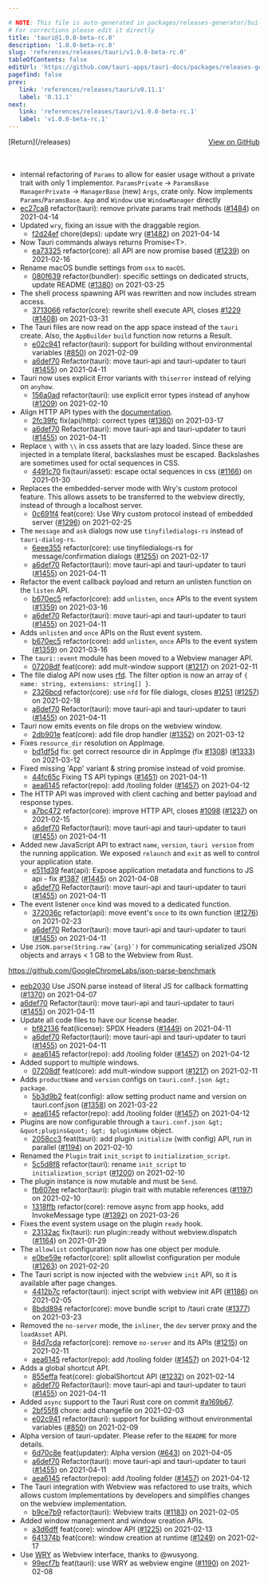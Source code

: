 ```yaml
---

# NOTE: This file is auto-generated in packages/releases-generator/build.ts
# For corrections please edit it directly
title: 'tauri@1.0.0-beta-rc.0'
description: '1.0.0-beta-rc.0'
slug: 'references/releases/tauri/v1.0.0-beta-rc.0'
tableOfContents: false
editUrl: 'https://github.com/tauri-apps/tauri-docs/packages/releases-generator/build.ts'
pagefind: false
prev:
   link: 'references/releases/tauri/v0.11.1'
   label: '0.11.1'
next:
   link: 'references/releases/tauri/v1.0.0-beta-rc.1'
   label: 'v1.0.0-beta-rc.1'
---
```


			

<ReleaseSidebar slug="references/releases/tauri"  packageName="tauri" />

<div style="margin-bottom:3rem; display: flex; justify-content: space-between; align-items: center"><span>[Return](/releases)</span><span><a href="https://github.com/tauri-apps/tauri/releases/tag/tauri-v1.0.0-beta-rc.0">View on GitHub</a></span></div>

- internal refactoring of `Params` to allow for easier usage without a private trait with only 1 implementor.
  `ParamsPrivate` -&gt; `ParamsBase`
  `ManagerPrivate` -&gt; `ManagerBase`
  (new) `Args`, crate only. Now implements `Params`/`ParamsBase`.
  `App` and `Window` use `WindowManager` directly
- [ec27ca8](https://www.github.com/tauri-apps/tauri/commit/ec27ca81fe721e0b08ed574073547250b7a8153a) refactor(tauri): remove private params trait methods ([#1484](https://www.github.com/tauri-apps/tauri/pull/1484)) on 2021-04-14
- Updated `wry`, fixing an issue with the draggable region.
  - [f2d24ef](https://www.github.com/tauri-apps/tauri/commit/f2d24ef2fbd95ec7d3433ba651964f4aa3b7f48c) chore(deps): update wry ([#1482](https://www.github.com/tauri-apps/tauri/pull/1482)) on 2021-04-14
- Now Tauri commands always returns Promise&lt;T&gt;.
  - [ea73325](https://www.github.com/tauri-apps/tauri/commit/ea7332539d100bd63f93396101ffa01ff73c924b) refactor(core): all API are now promise based ([#1239](https://www.github.com/tauri-apps/tauri/pull/1239)) on 2021-02-16
- Rename macOS bundle settings from `osx` to `macOS`.
  - [080f639](https://www.github.com/tauri-apps/tauri/commit/080f6391bac4fd59e9e71b9785d7a2f835703805) refactor(bundler): specific settings on dedicated structs, update README ([#1380](https://www.github.com/tauri-apps/tauri/pull/1380)) on 2021-03-25
- The shell process spawning API was rewritten and now includes stream access.
  - [3713066](https://www.github.com/tauri-apps/tauri/commit/3713066e451bd30d0cc6f57bb437f08276f4c4ad) refactor(core): rewrite shell execute API, closes [#1229](https://www.github.com/tauri-apps/tauri/pull/1229) ([#1408](https://www.github.com/tauri-apps/tauri/pull/1408)) on 2021-03-31
- The Tauri files are now read on the app space instead of the `tauri` create.
  Also, the `AppBuilder` `build` function now returns a Result.
  - [e02c941](https://www.github.com/tauri-apps/tauri/commit/e02c9419cb8c66f4e43ed598d2fc74d4b19384ec) refactor(tauri): support for building without environmental variables ([#850](https://www.github.com/tauri-apps/tauri/pull/850)) on 2021-02-09
  - [a6def70](https://www.github.com/tauri-apps/tauri/commit/a6def7066eec19c889b0f14cc1e475bf209a332e) Refactor(tauri): move tauri-api and tauri-updater to tauri ([#1455](https://www.github.com/tauri-apps/tauri/pull/1455)) on 2021-04-11
- Tauri now uses explicit Error variants with `thiserror` instead of relying on `anyhow`.
  - [156a0ad](https://www.github.com/tauri-apps/tauri/commit/156a0ad5cb0a152eaa0dd038a6b3dba68f03eb21) refactor(tauri): use explicit error types instead of anyhow ([#1209](https://www.github.com/tauri-apps/tauri/pull/1209)) on 2021-02-10
- Align HTTP API types with the [documentation](https://tauri.app/en/docs/api/js#http).
  - [2fc39fc](https://www.github.com/tauri-apps/tauri/commit/2fc39fc341771431078c20a95fa6b2affe5155c9) fix(api/http): correct types ([#1360](https://www.github.com/tauri-apps/tauri/pull/1360)) on 2021-03-17
  - [a6def70](https://www.github.com/tauri-apps/tauri/commit/a6def7066eec19c889b0f14cc1e475bf209a332e) Refactor(tauri): move tauri-api and tauri-updater to tauri ([#1455](https://www.github.com/tauri-apps/tauri/pull/1455)) on 2021-04-11
- Replace `\` with `\\` in css assets that are lazy loaded. Since these are injected in a template literal, backslashes must be escaped. Backslashes are sometimes used for octal sequences in CSS.
  - [4491c70](https://www.github.com/tauri-apps/tauri/commit/4491c707907a6a931fd8c057c2baeb0b9e6db1d8) fix(tauri/asset): escape octal sequences in css ([#1166](https://www.github.com/tauri-apps/tauri/pull/1166)) on 2021-01-30
- Replaces the embedded-server mode with Wry&#39;s custom protocol feature. This allows assets to be transferred to the webview directly, instead of through a localhost server.
  - [0c691f4](https://www.github.com/tauri-apps/tauri/commit/0c691f40a338be184a4dd2c84d6e5d0b0ed6ee4b) feat(core): Use Wry custom protocol instead of embedded server ([#1296](https://www.github.com/tauri-apps/tauri/pull/1296)) on 2021-02-25
- The `message` and `ask` dialogs now use `tinyfiledialogs-rs` instead of `tauri-dialog-rs`.
  - [6eee355](https://www.github.com/tauri-apps/tauri/commit/6eee355a12ead3ac9cb4be0c98c1cfe5c0611291) refactor(core): use tinyfiledialogs-rs for message/confirmation dialogs ([#1255](https://www.github.com/tauri-apps/tauri/pull/1255)) on 2021-02-17
  - [a6def70](https://www.github.com/tauri-apps/tauri/commit/a6def7066eec19c889b0f14cc1e475bf209a332e) Refactor(tauri): move tauri-api and tauri-updater to tauri ([#1455](https://www.github.com/tauri-apps/tauri/pull/1455)) on 2021-04-11
- Refactor the event callback payload and return an unlisten function on the `listen` API.
  - [b670ec5](https://www.github.com/tauri-apps/tauri/commit/b670ec55f2b7389b8a2f8c965d4fe1e0cb46e6dc) refactor(core): add `unlisten`, `once` APIs to the event system ([#1359](https://www.github.com/tauri-apps/tauri/pull/1359)) on 2021-03-16
  - [a6def70](https://www.github.com/tauri-apps/tauri/commit/a6def7066eec19c889b0f14cc1e475bf209a332e) Refactor(tauri): move tauri-api and tauri-updater to tauri ([#1455](https://www.github.com/tauri-apps/tauri/pull/1455)) on 2021-04-11
- Adds `unlisten` and `once` APIs on the Rust event system.
  - [b670ec5](https://www.github.com/tauri-apps/tauri/commit/b670ec55f2b7389b8a2f8c965d4fe1e0cb46e6dc) refactor(core): add `unlisten`, `once` APIs to the event system ([#1359](https://www.github.com/tauri-apps/tauri/pull/1359)) on 2021-03-16
- The `tauri::event` module has been moved to a Webview manager API.
  - [07208df](https://www.github.com/tauri-apps/tauri/commit/07208dff6c1e8cff7c10780f4f7f8cee9de44a2e) feat(core): add mult-window support ([#1217](https://www.github.com/tauri-apps/tauri/pull/1217)) on 2021-02-11
- The file dialog API now uses [rfd](https://github.com/PolyMeilex/rfd). The filter option is now an array of `{ name: string, extensions: string[] }`.
  - [2326bcd](https://www.github.com/tauri-apps/tauri/commit/2326bcd399411f7f0eabdb7ade910be473adadae) refactor(core): use `nfd` for file dialogs, closes [#1251](https://www.github.com/tauri-apps/tauri/pull/1251) ([#1257](https://www.github.com/tauri-apps/tauri/pull/1257)) on 2021-02-18
  - [a6def70](https://www.github.com/tauri-apps/tauri/commit/a6def7066eec19c889b0f14cc1e475bf209a332e) Refactor(tauri): move tauri-api and tauri-updater to tauri ([#1455](https://www.github.com/tauri-apps/tauri/pull/1455)) on 2021-04-11
- Tauri now emits events on file drops on the webview window.
  - [2db901e](https://www.github.com/tauri-apps/tauri/commit/2db901e744f51cd4296ddec4352d7a51c859b85b) feat(core): add file drop handler ([#1352](https://www.github.com/tauri-apps/tauri/pull/1352)) on 2021-03-12
- Fixes `resource_dir` resolution on AppImage.
  - [bd1df5d](https://www.github.com/tauri-apps/tauri/commit/bd1df5d80431f5de4cd905ffaf7f3f2628d6b8ab) fix: get correct resource dir in AppImge (fix [#1308](https://www.github.com/tauri-apps/tauri/pull/1308)) ([#1333](https://www.github.com/tauri-apps/tauri/pull/1333)) on 2021-03-12
- Fixed missing &#39;App&#39; variant &amp; string promise instead of void promise.
  - [44fc65c](https://www.github.com/tauri-apps/tauri/commit/44fc65c723f638f2a1b2ecafb79b32d509ed2f35) Fixing TS API typings ([#1451](https://www.github.com/tauri-apps/tauri/pull/1451)) on 2021-04-11
  - [aea6145](https://www.github.com/tauri-apps/tauri/commit/aea614587bddab930d552512b54e18624fbf573e) refactor(repo): add /tooling folder ([#1457](https://www.github.com/tauri-apps/tauri/pull/1457)) on 2021-04-12
- The HTTP API was improved with client caching and better payload and response types.
  - [a7bc472](https://www.github.com/tauri-apps/tauri/commit/a7bc472e994730071f960d09a12ac85296a080ae) refactor(core): improve HTTP API, closes [#1098](https://www.github.com/tauri-apps/tauri/pull/1098) ([#1237](https://www.github.com/tauri-apps/tauri/pull/1237)) on 2021-02-15
  - [a6def70](https://www.github.com/tauri-apps/tauri/commit/a6def7066eec19c889b0f14cc1e475bf209a332e) Refactor(tauri): move tauri-api and tauri-updater to tauri ([#1455](https://www.github.com/tauri-apps/tauri/pull/1455)) on 2021-04-11
- Added new JavaScript API to extract `name`, `version`, `tauri version` from the running application. We exposed `relaunch` and `exit` as well to control your application state.
  - [e511d39](https://www.github.com/tauri-apps/tauri/commit/e511d3991041a974273a2674a9bf60230b7519ee) feat(api): Expose application metadata and functions to JS api - fix [#1387](https://www.github.com/tauri-apps/tauri/pull/1387) ([#1445](https://www.github.com/tauri-apps/tauri/pull/1445)) on 2021-04-08
  - [a6def70](https://www.github.com/tauri-apps/tauri/commit/a6def7066eec19c889b0f14cc1e475bf209a332e) Refactor(tauri): move tauri-api and tauri-updater to tauri ([#1455](https://www.github.com/tauri-apps/tauri/pull/1455)) on 2021-04-11
- The event listener `once` kind was moved to a dedicated function.
  - [372036c](https://www.github.com/tauri-apps/tauri/commit/372036ce20ac7f103dea05bae7e8686858d096a4) refactor(api): move event&#39;s `once` to its own function ([#1276](https://www.github.com/tauri-apps/tauri/pull/1276)) on 2021-02-23
  - [a6def70](https://www.github.com/tauri-apps/tauri/commit/a6def7066eec19c889b0f14cc1e475bf209a332e) Refactor(tauri): move tauri-api and tauri-updater to tauri ([#1455](https://www.github.com/tauri-apps/tauri/pull/1455)) on 2021-04-11
- Use ``JSON.parse(String.raw`{arg}`)`` for communicating serialized JSON objects and arrays &lt; 1 GB to the Webview from Rust.

https://github.com/GoogleChromeLabs/json-parse-benchmark

- [eeb2030](https://www.github.com/tauri-apps/tauri/commit/eeb20308acdd83029abb6ce94fb5d0c896759060) Use JSON.parse instead of literal JS for callback formatting ([#1370](https://www.github.com/tauri-apps/tauri/pull/1370)) on 2021-04-07
- [a6def70](https://www.github.com/tauri-apps/tauri/commit/a6def7066eec19c889b0f14cc1e475bf209a332e) Refactor(tauri): move tauri-api and tauri-updater to tauri ([#1455](https://www.github.com/tauri-apps/tauri/pull/1455)) on 2021-04-11
- Update all code files to have our license header.
  - [bf82136](https://www.github.com/tauri-apps/tauri/commit/bf8213646689175f8a158b956911f3a43e360690) feat(license): SPDX Headers ([#1449](https://www.github.com/tauri-apps/tauri/pull/1449)) on 2021-04-11
  - [a6def70](https://www.github.com/tauri-apps/tauri/commit/a6def7066eec19c889b0f14cc1e475bf209a332e) Refactor(tauri): move tauri-api and tauri-updater to tauri ([#1455](https://www.github.com/tauri-apps/tauri/pull/1455)) on 2021-04-11
  - [aea6145](https://www.github.com/tauri-apps/tauri/commit/aea614587bddab930d552512b54e18624fbf573e) refactor(repo): add /tooling folder ([#1457](https://www.github.com/tauri-apps/tauri/pull/1457)) on 2021-04-12
- Added support to multiple windows.
  - [07208df](https://www.github.com/tauri-apps/tauri/commit/07208dff6c1e8cff7c10780f4f7f8cee9de44a2e) feat(core): add mult-window support ([#1217](https://www.github.com/tauri-apps/tauri/pull/1217)) on 2021-02-11
- Adds `productName` and `version` configs on `tauri.conf.json &gt; package`.
  - [5b3d9b2](https://www.github.com/tauri-apps/tauri/commit/5b3d9b2c07da766f81981ba7c4961cd354d51340) feat(config): allow setting product name and version on tauri.conf.json ([#1358](https://www.github.com/tauri-apps/tauri/pull/1358)) on 2021-03-22
  - [aea6145](https://www.github.com/tauri-apps/tauri/commit/aea614587bddab930d552512b54e18624fbf573e) refactor(repo): add /tooling folder ([#1457](https://www.github.com/tauri-apps/tauri/pull/1457)) on 2021-04-12
- Plugins are now configurable through a `tauri.conf.json &gt; &quot;plugins&quot; &gt; $pluginName` object.
  - [2058cc3](https://www.github.com/tauri-apps/tauri/commit/2058cc39c9ac9d9d442802db2c2f3be34a85acc4) feat(tauri): add plugin `initialize` (with config) API, run in parallel ([#1194](https://www.github.com/tauri-apps/tauri/pull/1194)) on 2021-02-10
- Renamed the `Plugin` trait `init_script` to `initialization_script`.
  - [5c5d8f8](https://www.github.com/tauri-apps/tauri/commit/5c5d8f811fc094cca1b441ff966f15c7bf5d2e90) refactor(tauri): rename `init_script` to `initialization_script` ([#1200](https://www.github.com/tauri-apps/tauri/pull/1200)) on 2021-02-10
- The plugin instance is now mutable and must be `Send`.
  - [fb607ee](https://www.github.com/tauri-apps/tauri/commit/fb607ee97a912d1e23f6d7dd6dd3c28aac9b4527) refactor(tauri): plugin trait with mutable references ([#1197](https://www.github.com/tauri-apps/tauri/pull/1197)) on 2021-02-10
  - [1318ffb](https://www.github.com/tauri-apps/tauri/commit/1318ffb47c5f2fb696d6323fbcee4f840396c6b3) refactor(core): remove async from app hooks, add InvokeMessage type ([#1392](https://www.github.com/tauri-apps/tauri/pull/1392)) on 2021-03-26
- Fixes the event system usage on the plugin `ready` hook.
  - [23132ac](https://www.github.com/tauri-apps/tauri/commit/23132acf765ab8b6a37b74151a4c175b68390657) fix(tauri): run plugin::ready without webview.dispatch ([#1164](https://www.github.com/tauri-apps/tauri/pull/1164)) on 2021-01-29
- The `allowlist` configuration now has one object per module.
  - [e0be59e](https://www.github.com/tauri-apps/tauri/commit/e0be59ea26df17fe2e31224759f21fb1d0cbdfd3) refactor(core): split allowlist configuration per module ([#1263](https://www.github.com/tauri-apps/tauri/pull/1263)) on 2021-02-20
- The Tauri script is now injected with the webview `init` API, so it is available after page changes.
  - [4412b7c](https://www.github.com/tauri-apps/tauri/commit/4412b7c438c2b10e519bf8b696e3ef827e9091f2) refactor(tauri): inject script with webview init API ([#1186](https://www.github.com/tauri-apps/tauri/pull/1186)) on 2021-02-05
  - [8bdd894](https://www.github.com/tauri-apps/tauri/commit/8bdd8949254d63bfc57ad67ce2592d40a0b44bf8) refactor(core): move bundle script to /tauri crate ([#1377](https://www.github.com/tauri-apps/tauri/pull/1377)) on 2021-03-23
- Removed the `no-server` mode, the `inliner`, the `dev` server proxy and the `loadAsset` API.
  - [84d7cda](https://www.github.com/tauri-apps/tauri/commit/84d7cdae632eeb02a66f8d1d7577adfa65917a34) refactor(core): remove `no-server` and its APIs ([#1215](https://www.github.com/tauri-apps/tauri/pull/1215)) on 2021-02-11
  - [aea6145](https://www.github.com/tauri-apps/tauri/commit/aea614587bddab930d552512b54e18624fbf573e) refactor(repo): add /tooling folder ([#1457](https://www.github.com/tauri-apps/tauri/pull/1457)) on 2021-04-12
- Adds a global shortcut API.
  - [855effa](https://www.github.com/tauri-apps/tauri/commit/855effadd9ebfb6bc1a3555ac7fc733f6f766b7a) feat(core): globalShortcut API ([#1232](https://www.github.com/tauri-apps/tauri/pull/1232)) on 2021-02-14
  - [a6def70](https://www.github.com/tauri-apps/tauri/commit/a6def7066eec19c889b0f14cc1e475bf209a332e) Refactor(tauri): move tauri-api and tauri-updater to tauri ([#1455](https://www.github.com/tauri-apps/tauri/pull/1455)) on 2021-04-11
- Added `async` support to the Tauri Rust core on commit [#a169b67](https://github.com/tauri-apps/tauri/commit/a169b67ef0277b958bdac97e33c6e4c41b6844c3).
  - [2bf55f8](https://www.github.com/tauri-apps/tauri/commit/2bf55f80564f5c31d89384bd4a82dd55307f8c75) chore: add changefile on 2021-02-03
  - [e02c941](https://www.github.com/tauri-apps/tauri/commit/e02c9419cb8c66f4e43ed598d2fc74d4b19384ec) refactor(tauri): support for building without environmental variables ([#850](https://www.github.com/tauri-apps/tauri/pull/850)) on 2021-02-09
- Alpha version of tauri-updater. Please refer to the `README` for more details.
  - [6d70c8e](https://www.github.com/tauri-apps/tauri/commit/6d70c8e1e256fe839c4a947375bb529d7b4f7301) feat(updater): Alpha version ([#643](https://www.github.com/tauri-apps/tauri/pull/643)) on 2021-04-05
  - [a6def70](https://www.github.com/tauri-apps/tauri/commit/a6def7066eec19c889b0f14cc1e475bf209a332e) Refactor(tauri): move tauri-api and tauri-updater to tauri ([#1455](https://www.github.com/tauri-apps/tauri/pull/1455)) on 2021-04-11
  - [aea6145](https://www.github.com/tauri-apps/tauri/commit/aea614587bddab930d552512b54e18624fbf573e) refactor(repo): add /tooling folder ([#1457](https://www.github.com/tauri-apps/tauri/pull/1457)) on 2021-04-12
- The Tauri integration with Webview was refactored to use traits, which allows custom implementations by developers and simplifies changes on the webview implementation.
  - [b9ce7b9](https://www.github.com/tauri-apps/tauri/commit/b9ce7b94c4eb027bcbbd4ee600b75a7407f108ca) refactor(tauri): Webview traits ([#1183](https://www.github.com/tauri-apps/tauri/pull/1183)) on 2021-02-05
- Added window management and window creation APIs.
  - [a3d6dff](https://www.github.com/tauri-apps/tauri/commit/a3d6dff2163c7a45842253edd81dbc62248dc65d) feat(core): window API ([#1225](https://www.github.com/tauri-apps/tauri/pull/1225)) on 2021-02-13
  - [641374b](https://www.github.com/tauri-apps/tauri/commit/641374b15343518cd835bd5ada811941c65dcf2e) feat(core): window creation at runtime ([#1249](https://www.github.com/tauri-apps/tauri/pull/1249)) on 2021-02-17
- Use [WRY](https://github.com/tauri-apps/wry) as Webview interface, thanks to @wusyong.
  - [99ecf7b](https://www.github.com/tauri-apps/tauri/commit/99ecf7bb3e8da6e611b57c6680a14b65179f8a35) feat(tauri): use WRY as webview engine ([#1190](https://www.github.com/tauri-apps/tauri/pull/1190)) on 2021-02-08


